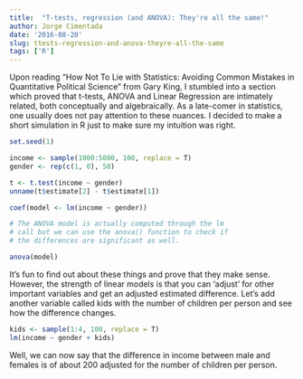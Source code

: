 ```yaml
---
title:  "T-tests, regression (and ANOVA): They're all the same!"
author: Jorge Cimentada
date: '2016-08-20'
slug: ttests-regression-and-anova-theyre-all-the-same
tags: ['R']
---
```


Upon reading "How Not To Lie with Statistics: Avoiding Common Mistakes in Quantitative Political Science" from Gary King, I stumbled into a section which proved that t-tests, ANOVA and Linear Regression are intimately related, both conceptually and algebraically. As a late-comer in statistics, one usually does not pay attention to these nuances. I decided to make a short simulation in R just to make sure my intuition was right.

```r
set.seed(1)

income <- sample(1000:5000, 100, replace = T)
gender <- rep(c(1, 0), 50)
```

```r
t <- t.test(income ~ gender)
unname(t$estimate[2] - t$estimate[1])
```

```r
coef(model <- lm(income ~ gender))
```

```r
# The ANOVA model is actually computed through the lm
# call but we can use the anova() function to check if
# the differences are significant as well.

anova(model)
```

It's fun to find out about these things and prove that they make sense. However, the strength of linear models is that you can ‘adjust' for other important variables and get an adjusted estimated difference. Let's add another variable called kids with the number of children per person and see how the difference changes.

```r
kids <- sample(1:4, 100, replace = T)
lm(income ~ gender + kids)
```

Well, we can now say that the difference in income between male and females is of about 200 adjusted for the number of children per person.
